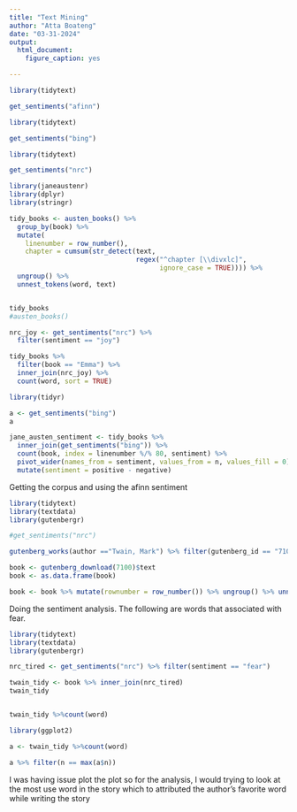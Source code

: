 ```yaml
---
title: "Text Mining"
author: "Atta Boateng"
date: "03-31-2024"
output: 
  html_document:
    figure_caption: yes

---
```


```r
library(tidytext)

get_sentiments("afinn")

```

```r
library(tidytext)

get_sentiments("bing")

```

```r
library(tidytext)

get_sentiments("nrc")

```


```r
library(janeaustenr)
library(dplyr)
library(stringr)

tidy_books <- austen_books() %>%
  group_by(book) %>%
  mutate(
    linenumber = row_number(),
    chapter = cumsum(str_detect(text, 
                                regex("^chapter [\\divxlc]", 
                                      ignore_case = TRUE)))) %>%
  ungroup() %>%
  unnest_tokens(word, text)


tidy_books
#austen_books()

```

```r
nrc_joy <- get_sentiments("nrc") %>% 
  filter(sentiment == "joy")

tidy_books %>%
  filter(book == "Emma") %>%
  inner_join(nrc_joy) %>%
  count(word, sort = TRUE)

```


```r
library(tidyr)

a <- get_sentiments("bing")
a

jane_austen_sentiment <- tidy_books %>%
  inner_join(get_sentiments("bing")) %>%
  count(book, index = linenumber %/% 80, sentiment) %>%
  pivot_wider(names_from = sentiment, values_from = n, values_fill = 0) %>% 
  mutate(sentiment = positive - negative)

```




Getting the corpus and using the afinn sentiment

```r
library(tidytext)
library(textdata)
library(gutenbergr)

#get_sentiments("nrc")

gutenberg_works(author =="Twain, Mark") %>% filter(gutenberg_id == "7100")

book <- gutenberg_download(7100)$text
book <- as.data.frame(book)

book <- book %>% mutate(rownumber = row_number()) %>% ungroup() %>% unnest_tokens(word,book)

```

Doing the sentiment analysis. The following are words that associated with fear.

```r
library(tidytext)
library(textdata)
library(gutenbergr)

nrc_tired <- get_sentiments("nrc") %>% filter(sentiment == "fear")

twain_tidy <- book %>% inner_join(nrc_tired) 
twain_tidy


twain_tidy %>%count(word)
```


```r
library(ggplot2)

a <- twain_tidy %>%count(word)

a %>% filter(n == max(a$n))
```

I was having issue plot the plot so for the analysis, I would trying to look at the most use word in the story which to attributed the author's favorite word while writing the story
